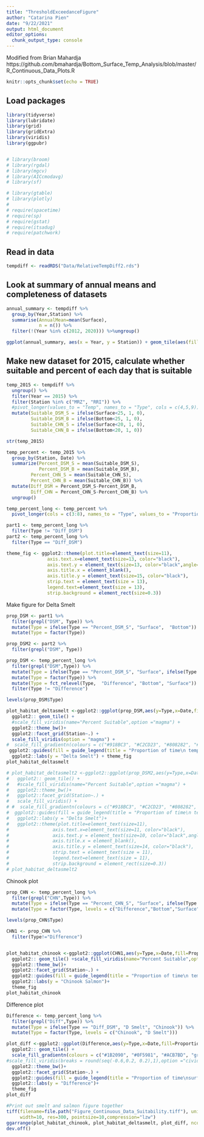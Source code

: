 ```yaml
---
title: "ThresholdExceedanceFigure"
author: "Catarina Pien"
date: "9/22/2021"
output: html_document
editor_options: 
  chunk_output_type: console
---
```


Modified from Brian Mahardja 
https://github.com/bmahardja/Bottom_Surface_Temp_Analysis/blob/master/R_Continuous_Data_Plots.R

```r
knitr::opts_chunk$set(echo = TRUE)
```

## Load packages
```r
library(tidyverse)
library(lubridate)
library(grid)
library(gridExtra)
library(viridis)
library(ggpubr)


# library(broom)
# library(rgdal)
# library(mgcv)
# library(AICcmodavg)
# library(sf)

# library(gtable)
# library(plotly)
# 
# require(spacetime)
# require(sp)
# require(gstat)
# require(itsadug)
# require(patchwork)
```

## Read in data
```r
tempdiff <- readRDS("Data/RelativeTempDiff2.rds")
```

## Look at summary of annual means and completeness of datasets
```r
annual_summary <- tempdiff %>% 
  group_by(Year,Station) %>% 
  summarise(AnnualMean=mean(Surface),
            n = n()) %>%
  filter(!(Year %in% c(2012, 2020))) %>%ungroup()
```

```r
ggplot(annual_summary, aes(x = Year, y = Station)) + geom_tile(aes(fill = n, color = AnnualMean)) + scale_fill_viridis()
```

## Make new dataset for 2015, calculate whether suitable and percent of each day that is suitable
```r
temp_2015 <- tempdiff %>%
  ungroup() %>%
  filter(Year == 2015) %>%
  filter(Station %in% c("MRZ", "RRI")) %>%
  #pivot_longer(values_to = "Temp", names_to = "Type", cols = c(4,5,9)) %>%
  mutate(Suitable_DSM_S = ifelse(Surface<25, 1, 0),
         Suitable_DSM_B = ifelse(Bottom<25, 1, 0),
         Suitable_CHN_S = ifelse(Surface<20, 1, 0),
         Suitable_CHN_B = ifelse(Bottom<20, 1, 0)) 

str(temp_2015)
```

```r
temp_percent <- temp_2015 %>%
  group_by(Station, Date) %>%
  summarize(Percent_DSM_S = mean(Suitable_DSM_S),
            Percent_DSM_B = mean(Suitable_DSM_B),
         Percent_CHN_S = mean(Suitable_CHN_S),
         Percent_CHN_B = mean(Suitable_CHN_B)) %>%
  mutate(Diff_DSM = Percent_DSM_S-Percent_DSM_B,
         Diff_CHN = Percent_CHN_S-Percent_CHN_B) %>%
  ungroup()

temp_percent_long <- temp_percent %>%
  pivot_longer(cols = c(3:8), names_to = "Type", values_to = "Proportion")

part1 <- temp_percent_long %>%
  filter(Type != "Diff_DSM")
part2 <- temp_percent_long %>%
  filter(Type == "Diff_DSM")
```

```r
theme_fig <- ggplot2::theme(plot.title=element_text(size=11), 
               axis.text.x=element_text(size=13, color="black"), 
               axis.text.y = element_text(size=13, color="black",angle=45), 
               axis.title.x = element_blank(), 
               axis.title.y = element_text(size=15, color="black"),
               strip.text = element_text(size = 13),
               legend.text=element_text(size = 13),
               strip.background = element_rect(size=0.3)) 
```

Make figure for Delta Smelt
```r
prop_DSM <- part1 %>%
  filter(grepl("DSM", Type)) %>%
  mutate(Type = ifelse(Type == "Percent_DSM_S", "Surface",  "Bottom")) %>%
  mutate(Type = factor(Type)) 

prop_DSM2 <- part2 %>%
  filter(grepl("DSM", Type))

prop_DSM <- temp_percent_long %>%
  filter(grepl("DSM",Type)) %>%
  mutate(Type = ifelse(Type == "Percent_DSM_S", "Surface", ifelse(Type == "Percent_DSM_B", "Bottom", "Difference"))) %>%
  mutate(Type = factor(Type)) %>%
  mutate(Type = fct_relevel(Type,  "Difference", "Bottom", "Surface")) %>%
  filter(Type != "Difference")

levels(prop_DSM$Type)

plot_habitat_deltasmelt <-ggplot2::ggplot(prop_DSM,aes(y=Type,x=Date,fill=Proportion)) +
  ggplot2:: geom_tile() +
  #scale_fill_viridis(name="Percent Suitable",option ="magma") +
  ggplot2::theme_bw()+
  ggplot2::facet_grid(Station~.) +
  scale_fill_viridis(option = "magma") +
#  scale_fill_gradientn(colours = c("#918BC3", "#C2CD23", "#808282", "#fcfdbf", "#b73779", "#918BC3", "#918BC3"), breaks = seq(from = -0.5, to = 1.0, by = 0.25), na.value="white")+
 ggplot2::guides(fill = guide_legend(title = "Proportion of time\n temperature was\n <25°C"))+
  ggplot2::labs(y = "Delta Smelt") + theme_fig
plot_habitat_deltasmelt

# plot_habitat_deltasmelt2 <-ggplot2::ggplot(prop_DSM2,aes(y=Type,x=Date,fill=Proportion)) +
#   ggplot2:: geom_tile() +
#   #scale_fill_viridis(name="Percent Suitable",option ="magma") +
#   ggplot2::theme_bw()+
#   ggplot2::facet_grid(Station~.) +
#   scale_fill_viridis() +
# #  scale_fill_gradientn(colours = c("#918BC3", "#C2CD23", "#808282", "#fcfdbf", "#b73779", "#918BC3", "#918BC3"), breaks = seq(from = -0.5, to = 1.0, by = 0.25), na.value="white")+
#  ggplot2::guides(fill = guide_legend(title = "Proportion of time\n temperature was\n <25°C"))+
#   ggplot2::labs(y = "Delta Smelt")+
#   ggplot2::theme(plot.title=element_text(size=11), 
#                axis.text.x=element_text(size=11, color="black"), 
#                axis.text.y = element_text(size=10, color="black",angle=45), 
#                axis.title.x = element_blank(), 
#                axis.title.y = element_text(size=14, color="black"),
#                strip.text = element_text(size = 11),
#                legend.text=element_text(size = 11),
#                strip.background = element_rect(size=0.3)) 
# plot_habitat_deltasmelt2
```

Chinook plot
```r
prop_CHN <- temp_percent_long %>%
  filter(grepl("CHN",Type)) %>%
  mutate(Type = ifelse(Type == "Percent_CHN_S", "Surface", ifelse(Type == "Percent_CHN_B", "Bottom", "Difference"))) %>%
  mutate(Type = factor(Type, levels = c("Difference","Bottom","Surface")))

levels(prop_CHN$Type)

CHN1 <- prop_CHN %>%
  filter(Type!="Difference")


plot_habitat_chinook <-ggplot2::ggplot(CHN1,aes(y=Type,x=Date,fill=Proportion))+
  ggplot2:: geom_tile() +scale_fill_viridis(name="Percent Suitable",option ="magma") +
  ggplot2::theme_bw()+
  ggplot2::facet_grid(Station~.) +
  ggplot2::guides(fill = guide_legend(title = "Proportion of time\n temperature was\n <20°C"))+
  ggplot2::labs(y = "Chinook Salmon")+
  theme_fig
plot_habitat_chinook
```

Difference plot
```r
Difference <- temp_percent_long %>%
  filter(grepl("Diff",Type)) %>%
  mutate(Type = ifelse(Type == "Diff_DSM", "D Smelt", "Chinook")) %>%
  mutate(Type = factor(Type, levels = c("Chinook", "D Smelt")))

plot_diff <-ggplot2::ggplot(Difference,aes(y=Type,x=Date,fill=Proportion))+
  ggplot2:: geom_tile() +
  scale_fill_gradientn(colours = c("#1B2090", "#0F5981", "#ACB7BD", "gray95", "#FFF1B6", "#FFEC08", "#FFF041"), breaks = round(seq(from = -0.6, to = 0.8, by = 0.2),1), na.value="white") +
#scale_fill_viridis(breaks = round(seq(-0.6,0.2, 0.2),1),option ="cividis") +
  ggplot2::theme_bw()+
  ggplot2::facet_grid(Station~.) +
  ggplot2::guides(fill = guide_legend(title = "Proportion of time\nsurface is more\nsuitable than\nbottom"))+
  ggplot2::labs(y = "Difference")+
  theme_fig
plot_diff

```


```r
#Print out smelt and salmon figure together
tiff(filename=file.path("Figure_Continuous_Data_Suitability.tiff"), units="in",type="cairo", bg="white", height=7.5, 
     width=10, res=300, pointsize=10,compression="lzw")
ggarrange(plot_habitat_chinook, plot_habitat_deltasmelt, plot_diff, ncol=1, nrow=3,labels = c("A","B", "C"),hjust=-0.1)
dev.off()
```

